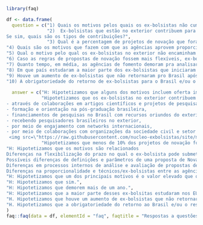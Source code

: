 ```r

library(faq)

df <- data.frame(
  question = c("1) Quais os motivos pelos quais os ex-bolsistas não cumprem o período de interstício?", 
               "2)  Ex-bolsistas que estão no exterior contribuem para a formação de pessoal de nível superior e para o desenvolvimento da CT&I brasileira? 
Se sim, quais são os tipos de contribuições?", 
               "3) Qual é a percentagem de projetos de novação que foram aprovados por cada agência de fomento? Existe diferença nesta percentagem quando consideramos a agência de fomento?",
"4) Quais são os motivos que fazem com que as agências aprovem proporcionalmente um número diferente de propostas de novação?",
"5) Qual o motivo pelo qual os ex-bolsistas no exterior não encaminham projetos de novação?",
"6) Caso as regras de propostas de novação fossem mais flexíveis, ex-bolsistas de pesquisa teriam interesse em encaminhar propostas de novação?",
"7) Quanto tempo, em média, as agências de fomento demoram pra analisar um projeto de Novação?",
"8) Em que país estudaram a maior parte dos ex-bolsistas que iniciaram o ressarcimento financeiro para as agências de fomento?",
"9) Houve um aumento de ex-bolsistas que não retornaram pro Brasil após 2018?",
"10) A obrigatoriedade do retorno de ex-bolsistas para o Brasil e/ou o ressarcimento financeiro tem impactado negativamente a saúde de ex-bolsistas?"),
  
  answer = c("H: Hipotetizamos que alguns dos motivos incluem oferta imediata de emprego do exterior, falta de oportunidades na área de formação no Brasil, por motivos familiares. <img src=\"https://raw.githubusercontent.com/nucleo-exbolsistas/site/master/plots/AfastamentoMotivos_Freq_Plot.png\">",
             "Hipotetizamos que os ex-bolsistas no exterior contribuem para a formação de pessoal de nível superior e para o desenvolvimento da CT&I brasileira de várias formas, especialmente: 
- através de colaborações em artigos científicos e projetos de pesquisa com pesquisadores brasileiros, 
- formação e orientação na pós-graduação brasileira, 
- financiamentos de pesquisas no Brasil com recursos oriundos do exterior, 
- recebendo pesquisadores brasileiros no exterior, 
- por meio de engajamento com networks internacionais, 
- por meio de colaborações com organizações da sociedade civil e setor privado brasileiro
 <img src=\"https://raw.githubusercontent.com/nucleo-exbolsistas/site/master/plots/colaboracoes_tipo_plot.png\">",
             "Hipotetizamos que menos de 10% dos projetos de novação foram aprovados considerando as duas agências de fomento. Hipotetizamos que proporcionalmente o CNPq tenha aprovado mais projetos de novação do que a CAPES.",
"H: Hipotetizamos que os motivos são relacionados
Diferenças na flexibilização do prazo no qual o ex-bolsista pode submeter uma proposta de novação (CNPq não determina prazo e CAPES só permite até 120 dias antes da defesa de tese, no caso do doutorado), 
Possíveis diferenças de definições e parâmetros de uma proposta de Novação entre as agências
Diferenças em processos internos de análise e avaliação de propostas de novação
Diferenças na proporcionalidade e técnicos/ex-bolsistas entre as agências (CNPQ tem maior número de técnicos para analisar processos incluindo propostas de novação)",
"H: Hipotetizamos que um dos principais motivos é o valor elevado que o projeto de Novação que ex-bolsistas deve contemplar. Outro motivo é o fato das agências de fomento aceitarem apenas  projetos de Novação de cunho acadêmico não considerando propostas ligadas ao setor privado e sociedade civil. Hipotetizamos também que as diferentes regulamentações da novação criam situações nas quais ex-bolsistas não são aptos a submeter uma proposta de novação (ex: CNPQ não define prazos e CAPES exige que seja submetida em até 120 dias antes do término do doutorado, após a fase administrativa da cobrança). Além disso, a falta de conhecimento sobre mecanismo de Novação faz com muitos ex-bolsistas não o utilizem. <img src=\"https://raw.githubusercontent.com/nucleo-exbolsistas/site/master/plots/df_novacao_nao_motivo_plot.png\">", 
"H: Hipotetizamos que sim.",
"H: Hipotetizamos que demorem mais de um ano.",
"H: Hipotetizamos que a maior parte desses ex-bolsitas estudaram nos EUA e precisaram da CNO. Deste modo, assinaram a confissão de dívida com a União. <img src=\"https://raw.githubusercontent.com/nucleo-exbolsistas/site/master/plots/Ressarcimento_Pais_Sim_Plot.png\">",
"H. Hipotetizamos que houve um aumento de ex-bolsistas que não retornaram pro Brasil após 2018 devido às crises política, econômica e sanitária que acometeram o país nesta época.",
"H. Hipotetizamos que a obrigatoriedade do retorno ao Brasil e/ou o ressarcimento financeiro tem causado diversos problemas de saúde mental aos ex-bolsistas.")
)
faq::faq(data = df, elementId = "faq", faqtitle = "Respostas a questões formuladas, dados coletados, respondidos e analisados por ex-bolsistas CsF")

```